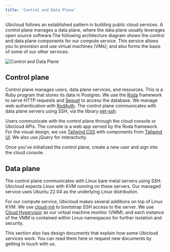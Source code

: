 ```yaml
---
title: 'Control and Data Plane'
---
```


Ubicloud follows an established pattern in building public cloud services. A control plane manages a data plane, where the data plane usually leverages open source software.The following architecture diagram shows the control and data plane components for our compute service. This service allows you to provision and use virtual machines (VMs); and also forms the basis of some of our other services.

![Control and Data Plane](/architecture/control-and-data-plane-1.jpg)


## Control plane

Control plane manages users, data plane services, and resources. This is a Ruby program that stores its data in Postgres. We use the [Roda](https://roda.jeremyevans.net/) framework to serve HTTP requests and [Sequel](http://sequel.jeremyevans.net/) to access the database. We manage web authentication with [RodAuth](http://rodauth.jeremyevans.net/). The control plane communicates with data plane servers using SSH, via the library [net-ssh](https://github.com/net-ssh/net-ssh).

Users communicate with the control plane through the cloud console or Ubicloud APIs. The console is a web app served by the Roda framework. For the visual design, we use [Tailwind CSS](https://tailwindcss.com/) with components from [Tailwind UI](https://tailwindui.com/). We also use jQuery for interactivity.

Once you've initialized the control plane, create a new user and sign into the cloud console.

## Data plane

The control plane communicates with Linux bare metal servers using SSH. Ubicloud expects Linux with KVM running on these servers. Our managed service uses Ubuntu 22.04 as the underlying Linux distribution.

For our compute service, Ubicloud makes several additions on top of Linux KVM. We use [cloud-init](https://github.com/canonical/cloud-init) to bootstrap SSH access to the server. We use [Cloud Hypervisor](https://github.com/cloud-hypervisor/cloud-hypervisor) as our virtual machine monitor (VMM); and each instance of the VMM is contained within Linux namespaces for further isolation and security.

This section also has design documents that explain how some Ubicloud services work. You can read them here or request new documents by getting in touch with us.


